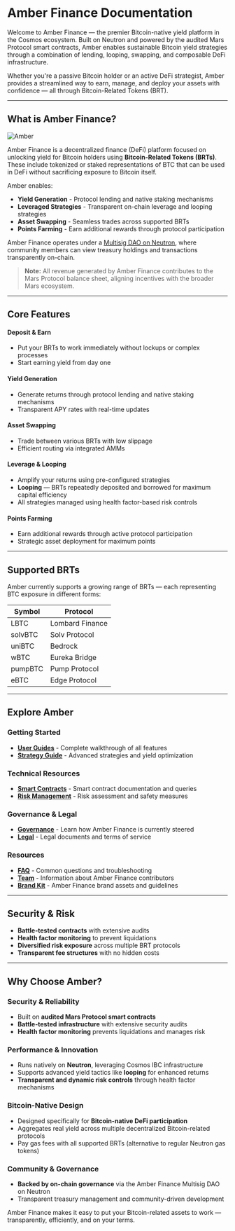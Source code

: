 # Amber Finance Documentation

Welcome to Amber Finance — the premier Bitcoin-native yield platform in the Cosmos ecosystem. Built on Neutron and powered by the audited Mars Protocol smart contracts, Amber enables sustainable Bitcoin yield strategies through a combination of lending, looping, swapping, and composable DeFi infrastructure.

Whether you're a passive Bitcoin holder or an active DeFi strategist, Amber provides a streamlined way to earn, manage, and deploy your assets with confidence — all through Bitcoin-Related Tokens (BRT).

---

## What is Amber Finance?

![Amber](/banner.png)

Amber Finance is a decentralized finance (DeFi) platform focused on unlocking yield for Bitcoin holders using **Bitcoin-Related Tokens (BRTs)**. These include tokenized or staked representations of BTC that can be used in DeFi without sacrificing exposure to Bitcoin itself.

Amber enables:

- **Yield Generation** - Protocol lending and native staking mechanisms
- **Leveraged Strategies** - Transparent on-chain leverage and looping strategies
- **Asset Swapping** - Seamless trades across supported BRTs
- **Points Farming** - Earn additional rewards through protocol participation

Amber Finance operates under a [Multisig DAO on Neutron](https://daodao.zone/dao/neutron1ld67026gdnq4x2uyddhcdrtesxh0sypummyv9hsslm8es8yej8fqct70qj/home), where community members can view treasury holdings and transactions transparently on-chain.

> **Note:** All revenue generated by Amber Finance contributes to the Mars Protocol balance sheet, aligning incentives with the broader Mars ecosystem.

---

## Core Features

#### Deposit & Earn

- Put your BRTs to work immediately without lockups or complex processes
- Start earning yield from day one

#### Yield Generation

- Generate returns through protocol lending and native staking mechanisms
- Transparent APY rates with real-time updates

#### Asset Swapping

- Trade between various BRTs with low slippage
- Efficient routing via integrated AMMs

#### Leverage & Looping

- Amplify your returns using pre-configured strategies
- **Looping** — BRTs repeatedly deposited and borrowed for maximum capital efficiency
- All strategies managed using health factor-based risk controls

#### Points Farming

- Earn additional rewards through active protocol participation
- Strategic asset deployment for maximum points

---

## Supported BRTs

Amber currently supports a growing range of BRTs — each representing BTC exposure in different forms:

| Symbol  | Protocol        |
| ------- | --------------- |
| LBTC    | Lombard Finance |
| solvBTC | Solv Protocol   |
| uniBTC  | Bedrock         |
| wBTC    | Eureka Bridge   |
| pumpBTC | Pump Protocol   |
| eBTC    | Edge Protocol   |

---

## Explore Amber

### Getting Started

- **[User Guides](/user-guide/getting_started)** - Complete walkthrough of all features
- **[Strategy Guide](/strategies)** - Advanced strategies and yield optimization

### Technical Resources

- **[Smart Contracts](/smart_contracts)** - Smart contract documentation and queries
- **[Risk Management](/risk_management)** - Risk assessment and safety measures

### Governance & Legal

- **[Governance](/governance)** - Learn how Amber Finance is currently steered
- **[Legal](/legal)** - Legal documents and terms of service

### Resources

- **[FAQ](/faq)** - Common questions and troubleshooting
- **[Team](/team)** - Information about Amber Finance contributors
- **[Brand Kit](/brand-kit)** - Amber Finance brand assets and guidelines

---

## Security & Risk

- **Battle-tested contracts** with extensive audits
- **Health factor monitoring** to prevent liquidations
- **Diversified risk exposure** across multiple BRT protocols
- **Transparent fee structures** with no hidden costs

---

## Why Choose Amber?

### Security & Reliability

- Built on **audited Mars Protocol smart contracts**
- **Battle-tested infrastructure** with extensive security audits
- **Health factor monitoring** prevents liquidations and manages risk

### Performance & Innovation

- Runs natively on **Neutron**, leveraging Cosmos IBC infrastructure
- Supports advanced yield tactics like **looping** for enhanced returns
- **Transparent and dynamic risk controls** through health factor mechanisms

### Bitcoin-Native Design

- Designed specifically for **Bitcoin-native DeFi participation**
- Aggregates real yield across multiple decentralized Bitcoin-related protocols
- Pay gas fees with all supported BRTs (alternative to regular Neutron gas tokens)

### Community & Governance

- **Backed by on-chain governance** via the Amber Finance Multisig DAO on Neutron
- Transparent treasury management and community-driven development

Amber Finance makes it easy to put your Bitcoin-related assets to work — transparently, efficiently, and on your terms.
